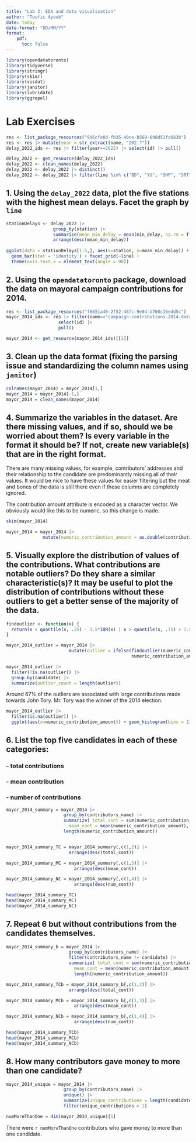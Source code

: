 ```yaml
---
title: "Lab 2: EDA and data visualization"
author: "Toufic Ayoub"
date: today
date-format: "DD/MM/YY"
format: 
    pdf:
      toc: false
---
```



```r
library(opendatatoronto)
library(tidyverse)
library(stringr)
library(skimr)
library(visdat) 
library(janitor)
library(lubridate)
library(ggrepel)
```

# Lab Exercises

```r
res <- list_package_resources("996cfe8d-fb35-40ce-b569-698d51fc683b") 
res <- res |> mutate(year = str_extract(name, "202.?"))
delay_2022_ids <- res |> filter(year==2022) |> select(id) |> pull()

delay_2022 <- get_resource(delay_2022_ids)
delay_2022 <- clean_names(delay_2022)
delay_2022 <- delay_2022 |> distinct()
delay_2022 <- delay_2022 |> filter(line %in% c("BD", "YU", "SHP", "SRT"))
```

## 1. Using the `delay_2022` data, plot the five stations with the highest mean delays. Facet the graph by `line`

```r
stationDelays <- delay_2022 |>
                  group_by(station) |>
                  summarize(mean_min_delay = mean(min_delay, na.rm = T), line) |>
                  arrange(desc(mean_min_delay))
                  
ggplot(data = stationDelays[1:5,], aes(x=station, y=mean_min_delay)) + 
  geom_bar(stat = 'identity') + facet_grid(~line) + 
  theme(axis.text.x = element_text(angle = 90))

```

## 2. Using the `opendatatoronto` package, download the data on mayoral campaign contributions for 2014. 
  
  
```r
res <- list_package_resources("f6651a40-2f52-46fc-9e04-b760c16edd5c")
mayor_2014_ids <- res |> filter(name=="campaign-contributions-2014-data") |> 
                    select(id) |> 
                    pull()

mayor_2014 <- get_resource(mayor_2014_ids)[[2]]
```
    
## 3. Clean up the data format (fixing the parsing issue and standardizing the column names using `janitor`)

```r
colnames(mayor_2014) = mayor_2014[1,]
mayor_2014 = mayor_2014[-1,]
mayor_2014 = clean_names(mayor_2014)
```

## 4. Summarize the variables in the dataset. Are there missing values, and if so, should we be worried about them? Is every variable in the format it should be? If not, create new variable(s) that are in the right format.


There are many missing values, for example, contributors' addresses and their relationship to the candidate are predominantly missing all of their values. It would be nice to have these values for easier filtering but the meat and bones of the data is still there even if these columns are completely ignored.


The contribution amount attribute is encoded as a character vector. We obviously would like this to be numeric, so this change is made. 

```r
skim(mayor_2014)

mayor_2014 = mayor_2014 |>
              mutate(numeric_contribution_amount = as.double(contribution_amount))
```


## 5. Visually explore the distribution of values of the contributions. What contributions are notable outliers? Do they share a similar characteristic(s)? It may be useful to plot the distribution of contributions without these outliers to get a better sense of the majority of the data. 
```r
findoutlier <- function(x) {
  return(x < quantile(x, .25) - 1.5*IQR(x) | x > quantile(x, .75) + 1.5*IQR(x))
}
```

```r
mayor_2014_outlier = mayor_2014 |> 
                        mutate(outlier = ifelse(findoutlier(numeric_contribution_amount),
                                                numeric_contribution_amount, NA))
```

```r
mayor_2014_outlier |>
  filter(!is.na(outlier)) |>
  group_by(candidate) |>
  summarize(outlier_count = length(outlier))
```

Around 67% of the outliers are associated with large contributions made towards John Tory. Mr. Tory was the winner of the 2014 election. 

```r
mayor_2014_outlier |> 
  filter(is.na(outlier)) |>
  ggplot(aes(x=numeric_contribution_amount)) + geom_histogram(bins = 13)
```


## 6. List the top five candidates in each of these categories:
### - total contributions
### - mean contribution
### - number of contributions
    
```r
mayor_2014_summary = mayor_2014 |>
                      group_by(contributors_name) |>
                      summarize( total_cont = sum(numeric_contribution_amount), 
                        mean_cont = mean(numeric_contribution_amount), num_cont = 
                      length(numeric_contribution_amount))


mayor_2014_summary_TC = mayor_2014_summary[,c(1,2)] |>
                        arrange(desc(total_cont))

mayor_2014_summary_MC = mayor_2014_summary[,c(1,3)] |>
                          arrange(desc(mean_cont))

mayor_2014_summary_NC = mayor_2014_summary[,c(1,4)] |>
                          arrange(desc(num_cont))
```
```r
head(mayor_2014_summary_TC)
head(mayor_2014_summary_MC)
head(mayor_2014_summary_NC)
```

    
## 7. Repeat 6 but without contributions from the candidates themselves.

```r
mayor_2014_summary_b = mayor_2014 |> 
                        group_by(contributors_name) |>
                        filter(contributors_name != candidate) |>
                        summarize( total_cont = sum(numeric_contribution_amount), 
                          mean_cont = mean(numeric_contribution_amount), num_cont =
                          length(numeric_contribution_amount))

mayor_2014_summary_TCb = mayor_2014_summary_b[,c(1,2)] |>
                        arrange(desc(total_cont))

mayor_2014_summary_MCb = mayor_2014_summary_b[,c(1,3)] |>
                          arrange(desc(mean_cont))

mayor_2014_summary_NCb = mayor_2014_summary_b[,c(1,4)] |>
                          arrange(desc(num_cont))
```
```r
head(mayor_2014_summary_TCb)
head(mayor_2014_summary_MCb)
head(mayor_2014_summary_NCb)
```


## 8. How many contributors gave money to more than one candidate? 

```r
mayor_2014_unique = mayor_2014 |>
                      group_by(contributors_name) |>
                      unique() |>
                      summarize(unique_contributions = length(candidate)) |>
                      filter(unique_contributions > 1)

numMoreThanOne = dim(mayor_2014_unique)[1]
```

There were `r numMoreThanOne` contributors who gave money to more than one candidate.
